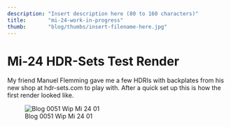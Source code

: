 ```yaml
---
description: "Insert description here (80 to 160 characters)"
title:       "mi-24-work-in-progress"
thumb:       "blog/thumbs/insert-filename-here.jpg"
---
```


Mi-24 HDR-Sets Test Render
================


My friend Manuel Flemming gave me a few HDRIs with backplates from his new shop at hdr-sets.com to play with.
After a quick set up this is how the first render looked like.

![Blog 0051 Wip Mi 24 01](/images/blog/blog-0051_mi24_01.jpg)